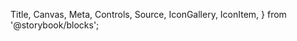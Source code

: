   Title,
  Canvas,
  Meta,
  Controls,
  Source,
  IconGallery,
  IconItem,
} from '@storybook/blocks';

<Meta of={Stories} />

<Title />

## Props

<Controls />

## Icon gallery

<IconGallery>
  <IconItem name="activity">
    <IconExample name="activity" />
  </IconItem>
</IconGallery>
